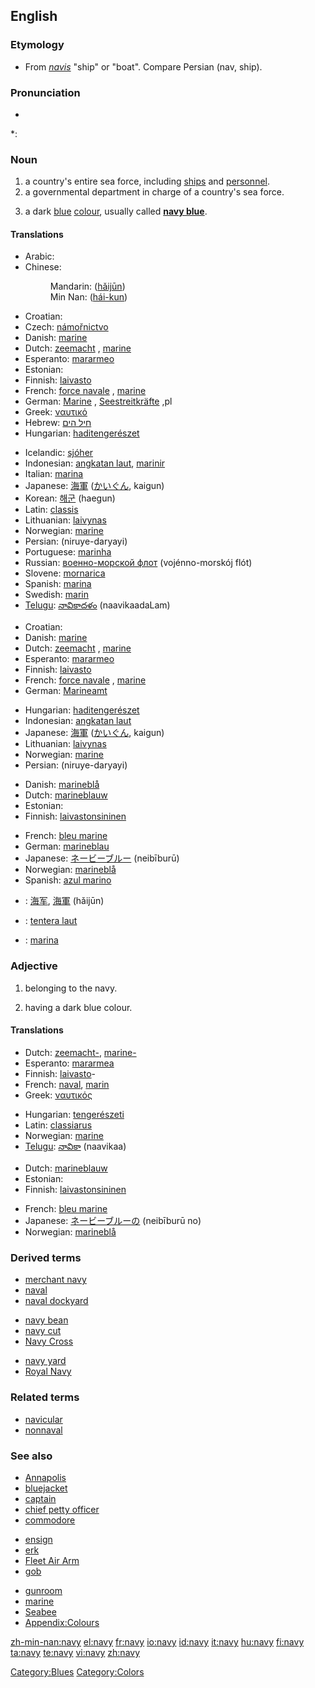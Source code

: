 {{wikipedia}}
==English==

===Etymology===
* From {{L.}} ''[[navis]]'' "ship" or "boat". Compare Persian {{fa-Arab|[[ناو]]}} (nav, ship).

===Pronunciation===
* {{audio|en-us-navy.ogg|Audio (US)}}

*: {{rhymes|eɪvi}}

===Noun===
{{en-noun|nav|ies}}

# a country's entire sea force, including [[ship]]s and [[personnel]].
# a governmental department in charge of a country's sea force.
# {{color}} a dark [[blue]] [[color|colour]], usually called '''[[navy blue]]'''.
#: {{color panel|000080}}

====Translations====
{{trans-top|sea force}}
* Arabic: {{Arab|[[بحرية]]}} {{IPAchar|(baħaría)}} {{f}}
* Chinese:
*: Mandarin: {{zh-ts|海軍|海军}} ([[hǎijūn]])
*: Min Nan: {{zh-ts|海軍|海军}} ([[hái-kun]])
* Croatian: {{t|hr|mornarica|alt=mornàrica|f}}
* Czech: [[námořnictvo]] {{n}}
* Danish: [[marine]]
* Dutch: [[zeemacht]] {{f}}, [[marine]] {{f}}
* Esperanto: [[mararmeo]]
* Estonian: {{t|et|merevägi}}
* Finnish: [[laivasto]]
* French: [[force navale]] {{f}}, [[marine]] {{f}}
* German: [[Marine]] {{f}}, [[Seestreitkräfte]] {{f}},pl
* Greek: [[ναυτικό]] {{n}}
* Hebrew: [[חיל הים]] {{m}}
* Hungarian: [[haditengerészet]]
{{trans-mid}}
* Icelandic: [[sjóher]] {{m}}
* Indonesian: [[angkatan laut]], [[marinir]]
* Italian: [[marina]] {{f}}
* Japanese: [[海軍]] ([[かいぐん]], kaigun)
* Korean: [[해군]] (haegun)
* Latin: [[classis]] {{f}}
* Lithuanian: [[laivynas]] {{m}}
* Norwegian: [[marine]] {{m}}
* Persian: {{fa-Arab|[[نیروی دریایی]]}} (niruye-daryayi)
* Portuguese: [[marinha]] {{f}}
* Russian: [[военно-морской флот]] (vojénno-morskój flót) {{m}}
* Slovene: [[mornarica]] {{f}}
* Spanish: [[marina]] {{f}}
* Swedish: [[marin]] {{c}}
* [[Telugu]]: [[నావికాదళం]] (naavikaadaLam)
{{trans-bottom}}

{{trans-top|department}}
* Croatian: {{t|hr|mornarica|alt=mornàrica|f}}
* Danish: [[marine]]
* Dutch: [[zeemacht]] {{f}}, [[marine]] {{f}}
* Esperanto: [[mararmeo]]
* Finnish: [[laivasto]]
* French: [[force navale]] {{f}}, [[marine]] {{f}}
* German: [[Marineamt]] {{n}}
{{trans-mid}}
* Hungarian: [[haditengerészet]]
* Indonesian: [[angkatan laut]]
* Japanese: [[海軍]] ([[かいぐん]], kaigun)
* Lithuanian: [[laivynas]] {{m}}
* Norwegian: [[marine]] {{m}}
* Persian: {{fa-Arab|[[نیروی دریایی]]}} (niruye-daryayi)
{{trans-bottom}}

{{trans-top|colour}}
* Danish: [[marineblå]]
* Dutch: [[marineblauw]] {{n}}
* Estonian: {{t|et|meresinine}}
* Finnish: [[laivastonsininen]]
{{trans-mid}}
* French: [[bleu marine]] {{m}}
* German: [[marineblau]]
* Japanese: [[ネービーブルー]] (neibīburū)
* Norwegian: [[marineblå]]
* Spanish: [[azul marino]] {{m}}
{{trans-bottom}}

{{checktrans-top}}
<!--Remove this section once all of the translations below have been moved into the tables above.-->
* {{ttbc|Chinese}}: [[海军]], [[海軍]] (hǎijūn)
* {{ttbc|Malay}}: [[tentera laut]]
* {{ttbc|Spanish}}: [[marina]] {{f}}
{{trans-bottom}}

===Adjective===
{{en-adj}}

# belonging to the navy.
# {{colour}} having a dark blue colour.

====Translations====
{{trans-top|belonging}}
* Dutch: [[zeemacht-]], [[marine-]]
* Esperanto: [[mararmea]]
* Finnish: [[laivasto]]-
* French: [[naval]], [[marin]]
* Greek: [[ναυτικός]]
{{trans-mid}}
* Hungarian: [[tengerészeti]]
* Latin: [[classiarus]]
* Norwegian: [[marine]]
* [[Telugu]]: [[నావికా]] (naavikaa)
{{trans-bottom}}

{{trans-top|colour}}
* Dutch: [[marineblauw]]
* Estonian: {{t|et|meresinine}}
* Finnish: [[laivastonsininen]]
{{trans-mid}}
* French: [[bleu marine]]
* Japanese: [[ネービーブルー]]の (neibīburū no)
* Norwegian: [[marineblå]]
{{trans-bottom}}

===Derived terms===
{{top3}}
* [[merchant navy]]
* [[naval]]
* [[naval dockyard]]
{{mid3}}
* [[navy bean]]
* [[navy cut]]
* [[Navy Cross]]
{{mid3}}
* [[navy yard]]
* [[Royal Navy]]
{{bottom}}

===Related terms===
* [[navicular]]
* [[nonnaval]]

===See also===
{{top3}}
* [[Annapolis]]
* [[bluejacket]]
* [[captain]]
* [[chief petty officer]]
* [[commodore]]
{{mid3}}
* [[ensign]]
* [[erk]]
* [[Fleet Air Arm]]
* [[gob]]
{{mid3}}
* [[gunroom]]
* [[marine]]
* [[Seabee]]
* [[Appendix:Colours]]
{{bottom}}

[[Category:Blues]]
[[Category:Colors]]

[[zh-min-nan:navy]]
[[el:navy]]
[[fr:navy]]
[[io:navy]]
[[id:navy]]
[[it:navy]]
[[hu:navy]]
[[fi:navy]]
[[ta:navy]]
[[te:navy]]
[[vi:navy]]
[[zh:navy]]